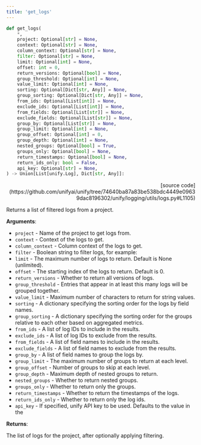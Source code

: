 ```yaml
---
title: 'get_logs'
---
```


```python
def get_logs(
    *,
    project: Optional[str] = None,
    context: Optional[str] = None,
    column_context: Optional[str] = None,
    filter: Optional[str] = None,
    limit: Optional[int] = None,
    offset: int = 0,
    return_versions: Optional[bool] = None,
    group_threshold: Optional[int] = None,
    value_limit: Optional[int] = None,
    sorting: Optional[Dict[str, Any]] = None,
    group_sorting: Optional[Dict[str, Any]] = None,
    from_ids: Optional[List[int]] = None,
    exclude_ids: Optional[List[int]] = None,
    from_fields: Optional[List[str]] = None,
    exclude_fields: Optional[List[str]] = None,
    group_by: Optional[List[str]] = None,
    group_limit: Optional[int] = None,
    group_offset: Optional[int] = 0,
    group_depth: Optional[int] = None,
    nested_groups: Optional[bool] = True,
    groups_only: Optional[bool] = None,
    return_timestamps: Optional[bool] = None,
    return_ids_only: bool = False,
    api_key: Optional[str] = None,
) -> Union[List[unify.Log], Dict[str, Any]]:
```

<p align="right">[source code](https://github.com/unifyai/unify/tree/74640ba87a83be538bdc4449e09639dac8196302/unify/logging/utils/logs.py#L1105)</p>

Returns a list of filtered logs from a project.

**Arguments**:

- `project` - Name of the project to get logs from.
- `context` - Context of the logs to get.
- `column_context` - Column context of the logs to get.
- `filter` - Boolean string to filter logs, for example:
- `limit` - The maximum number of logs to return. Default is None (unlimited).
- `offset` - The starting index of the logs to return. Default is 0.
- `return_versions` - Whether to return all versions of logs.
- `group_threshold` - Entries that appear in at least this many logs will be grouped together.
- `value_limit` - Maximum number of characters to return for string values.
- `sorting` - A dictionary specifying the sorting order for the logs by field names.
- `group_sorting` - A dictionary specifying the sorting order for the groups relative to each other based on aggregated metrics.
- `from_ids` - A list of log IDs to include in the results.
- `exclude_ids` - A list of log IDs to exclude from the results.
- `from_fields` - A list of field names to include in the results.
- `exclude_fields` - A list of field names to exclude from the results.
- `group_by` - A list of field names to group the logs by.
- `group_limit` - The maximum number of groups to return at each level.
- `group_offset` - Number of groups to skip at each level.
- `group_depth` - Maximum depth of nested groups to return.
- `nested_groups` - Whether to return nested groups.
- `groups_only` - Whether to return only the groups.
- `return_timestamps` - Whether to return the timestamps of the logs.
- `return_ids_only` - Whether to return only the log ids.
- `api_key` - If specified, unify API key to be used. Defaults to the value in the



**Returns**:

The list of logs for the project, after optionally applying filtering.